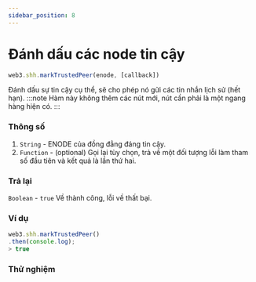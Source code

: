 ```yaml
---
sidebar_position: 8
---
```


# Đánh dấu các node tin cậy

```javascript
web3.shh.markTrustedPeer(enode, [callback])
```
Đánh dấu sự tin cậy cụ thể, sẽ cho phép nó gửi các tin nhắn lịch sử (hết hạn).
:::note
Hàm này không thêm các nút mới, nút cần phải là một ngang hàng hiện có.
:::
### Thông số
1. `String` - ENODE của đồng đẳng đáng tin cậy.
2. `Function` - (optional) Gọi lại tùy chọn, trả về một đối tượng lỗi làm tham số đầu tiên và kết quả là lần thứ hai.
### Trả lại
`Boolean` - `true` Về thành công, lỗi về thất bại.

### Ví dụ
```javascript
web3.shh.markTrustedPeer()
.then(console.log);
> true
```
### Thử nghiệm
<MarkTrustedPeer/>